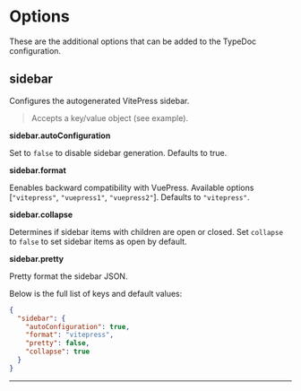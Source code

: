 
# Options

These are the additional options that can be added to the TypeDoc configuration.

## sidebar

<Callout>Configures the autogenerated VitePress sidebar.</Callout>

> Accepts a key/value object (see example).

**sidebar.autoConfiguration**

Set to `false` to disable sidebar generation. Defaults to true.

**sidebar.format**

Eenables backward compatibility with VuePress. Available options [`"vitepress"`, `"vuepress1"`, `"vuepress2"`]. Defaults to `"vitepress"`.

**sidebar.collapse**

Determines if sidebar items with children are open or closed. Set `collapse` to `false` to set sidebar items as open by default.

**sidebar.pretty**

Pretty format the sidebar JSON.

Below is the full list of keys and default values:


```json filename="typedoc.json"
{
  "sidebar": {
    "autoConfiguration": true,
    "format": "vitepress",
    "pretty": false,
    "collapse": true
  }
}

```

___